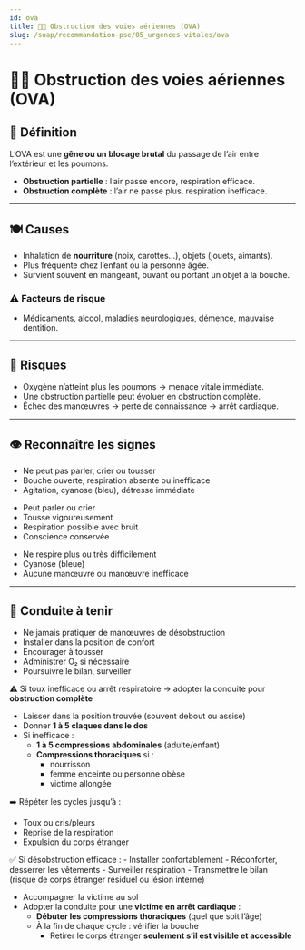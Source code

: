 ---
id: ova
title: 😮‍💨 Obstruction des voies aériennes (OVA)
slug: /suap/recommandation-pse/05_urgences-vitales/ova
---


# 😮‍💨 Obstruction des voies aériennes (OVA)

## 🧠 Définition

L’OVA est une **gêne ou un blocage brutal** du passage de l’air entre l’extérieur et les poumons.

- **Obstruction partielle** : l’air passe encore, respiration efficace.
- **Obstruction complète** : l’air ne passe plus, respiration inefficace.

---

## 🍽️ Causes

- Inhalation de **nourriture** (noix, carottes…), objets (jouets, aimants).
- Plus fréquente chez l’enfant ou la personne âgée.
- Survient souvent en mangeant, buvant ou portant un objet à la bouche.

### ⚠️ Facteurs de risque

- Médicaments, alcool, maladies neurologiques, démence, mauvaise dentition.

---

## 🚨 Risques

- Oxygène n’atteint plus les poumons → menace vitale immédiate.
- Une obstruction partielle peut évoluer en obstruction complète.
- Échec des manœuvres → perte de connaissance → arrêt cardiaque.

---

## 👁️ Reconnaître les signes

<Tabs>
  <TabItem value="complete" label="❌ Obstruction complète">

  - Ne peut pas parler, crier ou tousser
  - Bouche ouverte, respiration absente ou inefficace
  - Agitation, cyanose (bleu), détresse immédiate

  </TabItem>

  <TabItem value="partielle" label="⚠️ Obstruction partielle">

  - Peut parler ou crier
  - Tousse vigoureusement
  - Respiration possible avec bruit
  - Conscience conservée

  </TabItem>

  <TabItem value="inconsciente" label="🧍‍♀️ Inconsciente">

  - Ne respire plus ou très difficilement
  - Cyanose (bleue)
  - Aucune manœuvre ou manœuvre inefficace

  </TabItem>
</Tabs>

---

## 🧯 Conduite à tenir

<Tabs>
  <TabItem value="partielle" label="⚠️ Obstruction partielle">

  - Ne jamais pratiquer de manœuvres de désobstruction
  - Installer dans la position de confort
  - Encourager à tousser
  - Administrer O₂ si nécessaire
  - Poursuivre le bilan, surveiller

  ⚠️ Si toux inefficace ou arrêt respiratoire → adopter la conduite pour **obstruction complète**

  </TabItem>

  <TabItem value="complete" label="❌ Obstruction complète (conscient)">

  - Laisser dans la position trouvée (souvent debout ou assise)
  - Donner **1 à 5 claques dans le dos**
  - Si inefficace :
    - **1 à 5 compressions abdominales** (adulte/enfant)
    - **Compressions thoraciques** si :
      - nourrisson
      - femme enceinte ou personne obèse
      - victime allongée

  ➡️ Répéter les cycles jusqu’à :
  - Toux ou cris/pleurs
  - Reprise de la respiration
  - Expulsion du corps étranger

<Admonition type="note">
✅ Si désobstruction efficace :
- Installer confortablement
- Réconforter, desserrer les vêtements
- Surveiller respiration
- Transmettre le bilan (risque de corps étranger résiduel ou lésion interne)
</Admonition>

  </TabItem>

  <TabItem value="perte-connaissance" label="💥 Perte de connaissance">

  - Accompagner la victime au sol
  - Adopter la conduite pour une **victime en arrêt cardiaque** :
    - **Débuter les compressions thoraciques** (quel que soit l’âge)
    - À la fin de chaque cycle : vérifier la bouche
      - Retirer le corps étranger **seulement s’il est visible et accessible**

  </TabItem>
</Tabs>
